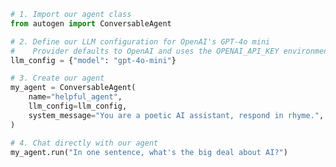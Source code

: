 ```python
# 1. Import our agent class
from autogen import ConversableAgent

# 2. Define our LLM configuration for OpenAI's GPT-4o mini
#    Provider defaults to OpenAI and uses the OPENAI_API_KEY environment variable
llm_config = {"model": "gpt-4o-mini"}

# 3. Create our agent
my_agent = ConversableAgent(
    name="helpful_agent",
    llm_config=llm_config,
    system_message="You are a poetic AI assistant, respond in rhyme.",
)

# 4. Chat directly with our agent
my_agent.run("In one sentence, what's the big deal about AI?")
```
